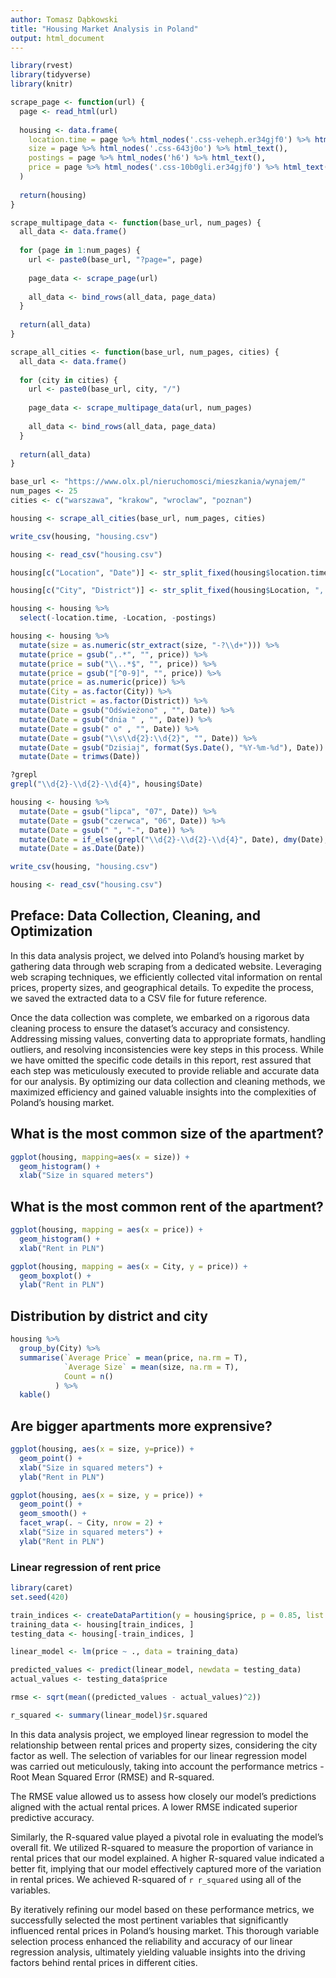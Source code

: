 ```yaml
---
author: Tomasz Dąbkowski
title: "Housing Market Analysis in Poland"
output: html_document
---
```


```r
library(rvest)
library(tidyverse)
library(knitr)
```

```r
 
scrape_page <- function(url) {
  page <- read_html(url)
  
  housing <- data.frame(
    location.time = page %>% html_nodes('.css-veheph.er34gjf0') %>% html_text(),
    size = page %>% html_nodes('.css-643j0o') %>% html_text(),
    postings = page %>% html_nodes('h6') %>% html_text(),
    price = page %>% html_nodes('.css-10b0gli.er34gjf0') %>% html_text()  
  )
  
  return(housing)
}

scrape_multipage_data <- function(base_url, num_pages) {
  all_data <- data.frame()
  
  for (page in 1:num_pages) {
    url <- paste0(base_url, "?page=", page)
    
    page_data <- scrape_page(url)
    
    all_data <- bind_rows(all_data, page_data)
  }
  
  return(all_data)
}

scrape_all_cities <- function(base_url, num_pages, cities) {
  all_data <- data.frame()
  
  for (city in cities) {
    url <- paste0(base_url, city, "/")
    
    page_data <- scrape_multipage_data(url, num_pages)
    
    all_data <- bind_rows(all_data, page_data)
  }
  
  return(all_data)
}

base_url <- "https://www.olx.pl/nieruchomosci/mieszkania/wynajem/"
num_pages <- 25
cities <- c("warszawa", "krakow", "wroclaw", "poznan")

housing <- scrape_all_cities(base_url, num_pages, cities)

write_csv(housing, "housing.csv")
```

```r
housing <- read_csv("housing.csv")

housing[c("Location", "Date")] <- str_split_fixed(housing$location.time, " - ", 2)

housing[c("City", "District")] <- str_split_fixed(housing$Location, ", ", 2)

housing <- housing %>%
  select(-location.time, -Location, -postings)

housing <- housing %>%
  mutate(size = as.numeric(str_extract(size, "-?\\d+"))) %>%
  mutate(price = gsub(",.*", "", price)) %>%
  mutate(price = sub("\\..*$", "", price)) %>%
  mutate(price = gsub("[^0-9]", "", price)) %>%
  mutate(price = as.numeric(price)) %>%
  mutate(City = as.factor(City)) %>%
  mutate(District = as.factor(District)) %>%
  mutate(Date = gsub("Odświeżono" , "", Date)) %>%
  mutate(Date = gsub("dnia " , "", Date)) %>%
  mutate(Date = gsub(" o" , "", Date)) %>%
  mutate(Date = gsub("\\s\\d{2}:\\d{2}", "", Date)) %>%
  mutate(Date = gsub("Dzisiaj", format(Sys.Date(), "%Y-%m-%d"), Date)) %>%
  mutate(Date = trimws(Date))

?grepl
grepl("\\d{2}-\\d{2}-\\d{4}", housing$Date)

housing <- housing %>%
  mutate(Date = gsub("lipca", "07", Date)) %>%
  mutate(Date = gsub("czerwca", "06", Date)) %>%
  mutate(Date = gsub(" ", "-", Date)) %>%
  mutate(Date = if_else(grepl("\\d{2}-\\d{2}-\\d{4}", Date), dmy(Date), ymd(Date))) %>%
  mutate(Date = as.Date(Date))

write_csv(housing, "housing.csv")
```

```r
housing <- read_csv("housing.csv")
```
## Preface: Data Collection, Cleaning, and Optimization

In this data analysis project, we delved into Poland's housing market by gathering data through web scraping from a dedicated website. Leveraging web scraping techniques, we efficiently collected vital information on rental prices, property sizes, and geographical details. To expedite the process, we saved the extracted data to a CSV file for future reference.

Once the data collection was complete, we embarked on a rigorous data cleaning process to ensure the dataset's accuracy and consistency. Addressing missing values, converting data to appropriate formats, handling outliers, and resolving inconsistencies were key steps in this process. While we have omitted the specific code details in this report, rest assured that each step was meticulously executed to provide reliable and accurate data for our analysis. By optimizing our data collection and cleaning methods, we maximized efficiency and gained valuable insights into the complexities of Poland's housing market.


## What is the most common size of the apartment?
```r
ggplot(housing, mapping=aes(x = size)) +
  geom_histogram() +
  xlab("Size in squared meters")
```

## What is the most common rent of the apartment?
```r
ggplot(housing, mapping = aes(x = price)) +
  geom_histogram() +
  xlab("Rent in PLN")

ggplot(housing, mapping = aes(x = City, y = price)) +
  geom_boxplot() +
  ylab("Rent in PLN")
```

## Distribution by district and city
```r
housing %>%
  group_by(City) %>%
  summarise(`Average Price` = mean(price, na.rm = T),
            `Average Size` = mean(size, na.rm = T),
            Count = n()
          ) %>%
  kable()
```

## Are bigger apartments more exprensive?

```r
ggplot(housing, aes(x = size, y=price)) +
  geom_point() +
  xlab("Size in squared meters") +
  ylab("Rent in PLN")
```

```r
ggplot(housing, aes(x = size, y = price)) +
  geom_point() + 
  geom_smooth() +
  facet_wrap(. ~ City, nrow = 2) +
  xlab("Size in squared meters") +
  ylab("Rent in PLN")
```

### Linear regression of rent price

```r
library(caret)
set.seed(420)

train_indices <- createDataPartition(y = housing$price, p = 0.85, list = FALSE)
training_data <- housing[train_indices, ]
testing_data <- housing[-train_indices, ]

linear_model <- lm(price ~ ., data = training_data)

predicted_values <- predict(linear_model, newdata = testing_data)
actual_values <- testing_data$price

rmse <- sqrt(mean((predicted_values - actual_values)^2))

r_squared <- summary(linear_model)$r.squared
```
In this data analysis project, we employed linear regression to model the relationship between rental prices and property sizes, considering the city factor as well. The selection of variables for our linear regression model was carried out meticulously, taking into account the performance metrics - Root Mean Squared Error (RMSE) and R-squared.

The RMSE value allowed us to assess how closely our model's predictions aligned with the actual rental prices. A lower RMSE indicated superior predictive accuracy.

Similarly, the R-squared value played a pivotal role in evaluating the model's overall fit. We utilized R-squared to measure the proportion of variance in rental prices that our model explained. A higher R-squared value indicated a better fit, implying that our model effectively captured more of the variation in rental prices.
We achieved R-squared of `r r_squared` using all of the variables.

By iteratively refining our model based on these performance metrics, we successfully selected the most pertinent variables that significantly influenced rental prices in Poland's housing market. This thorough variable selection process enhanced the reliability and accuracy of our linear regression analysis, ultimately yielding valuable insights into the driving factors behind rental prices in different cities.
